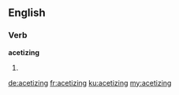 ==English==

===Verb===
'''acetizing'''

# {{present participle of|acetize}}

[[de:acetizing]]
[[fr:acetizing]]
[[ku:acetizing]]
[[my:acetizing]]